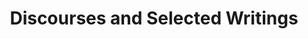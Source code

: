 ---
title: "Discourses and Selected Writings"
bookCover: "/assets/book-covers/discourses-and-selected-writings.jpg"
slug: "discourses-and-selected-writings"
bookAuthor: "Epictetus"
rating: 7
done: false
tags: []
summary: false
detailedNotes: false
amazonLink: ""
amazonAffiliateLink: ""
---